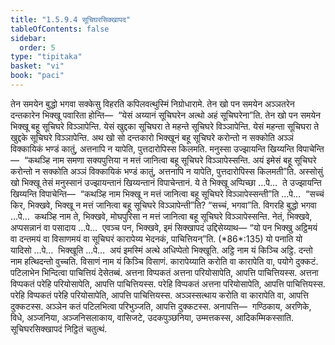 ```yaml
---
title: "1.5.9.4 सूचिघरसिक्खापद"
tableOfContents: false
sidebar:
  order: 5
type: "tipitaka"
basket: "vi"
book: "paci"
---
```



<DynamicBreadcrumb />

<Division number="516" book="paci">

<Paragraph number="1520" book="paci">
तेन समयेन बुद्धो भगवा सक्केसु विहरति कपिलवत्थुस्मिं निग्रोधारामे. तेन खो पन समयेन अञ्ञतरेन दन्तकारेन भिक्खू पवारिता होन्ति—  “येसं अय्यानं सूचिघरेन अत्थो अहं सूचिघरेना”ति. तेन खो पन समयेन भिक्खू बहू सूचिघरे विञ्ञापेन्ति. येसं खुद्दका सूचिघरा ते महन्ते सूचिघरे विञ्ञापेन्ति. येसं महन्ता सूचिघरा ते खुद्दके सूचिघरे विञ्ञापेन्ति. अथ खो सो दन्तकारो भिक्खूनं बहू सूचिघरे करोन्तो न सक्कोति अञ्ञं विक्कायिकं भण्डं कातुं, अत्तनापि न यापेति, पुत्तदारोपिस्स किलमति. मनुस्सा उज्झायन्ति खिय्यन्ति विपाचेन्ति—  “कथञ्हि नाम समणा सक्यपुत्तिया न मत्तं जानित्वा बहू सूचिघरे विञ्ञापेस्सन्ति. अयं इमेसं बहू सूचिघरे करोन्तो न सक्कोति अञ्ञं विक्कायिकं भण्डं कातुं, अत्तनापि न यापेति, पुत्तदारोपिस्स किलमती”ति.
</Paragraph>

<Paragraph number="1521" book="paci">
अस्सोसुं खो भिक्खू तेसं मनुस्सानं उज्झायन्तानं खिय्यन्तानं विपाचेन्तानं. ये ते भिक्खू अप्पिच्छा …पे…  ते उज्झायन्ति खिय्यन्ति विपाचेन्ति—  “कथञ्हि नाम भिक्खू न मत्तं जानित्वा बहू सूचिघरे विञ्ञापेस्सन्ती”ति …पे…  “सच्चं किर, भिक्खवे, भिक्खू न मत्तं जानित्वा बहू सूचिघरे विञ्ञापेन्ती”ति? “सच्चं, भगवा”ति. विगरहि बुद्धो भगवा …पे…  कथञ्हि नाम ते, भिक्खवे, मोघपुरिसा न मत्तं जानित्वा बहू सूचिघरे विञ्ञापेस्सन्ति. नेतं, भिक्खवे, अप्पसन्नानं वा पसादाय …पे…  एवञ्च पन, भिक्खवे, इमं सिक्खापदं उद्दिसेय्याथ—
</Paragraph>

</Division>
<Division number="517" book="paci">

<Paragraph number="1522" book="paci">
<Emphasis>“यो पन भिक्खु अट्ठिमयं वा दन्तमयं वा विसाणमयं वा सूचिघरं कारापेय्य भेदनकं, पाचित्तियन्”</Emphasis>ति. (*86*:<Emphasis>135</Emphasis>)
</Paragraph>

</Division>
<Division number="518" book="paci">

<Paragraph number="1523" book="paci">
<Emphasis>यो पना</Emphasis>ति यो यादिसो …पे…  <Emphasis>भिक्खू</Emphasis>ति …पे…  अयं इमस्मिं अत्थे अधिप्पेतो भिक्खूति.
</Paragraph>

<Paragraph number="1524" book="paci">
<Emphasis>अट्ठि</Emphasis> नाम यं किञ्चि अट्ठि.
</Paragraph>

<Paragraph number="1525" book="paci">
<Emphasis>दन्तो</Emphasis> नाम हत्थिदन्तो वुच्चति.
</Paragraph>

<Paragraph number="1526" book="paci">
<Emphasis>विसाणं</Emphasis> नाम यं किञ्चि विसाणं.
</Paragraph>

<Paragraph number="1527" book="paci">
<Emphasis>कारापेय्या</Emphasis>ति करोति वा कारापेति वा, पयोगे दुक्कटं. पटिलाभेन भिन्दित्वा पाचित्तियं देसेतब्बं.
</Paragraph>

</Division>
<Division number="519" book="paci">

<Paragraph number="1528" book="paci">
अत्तना विप्पकतं अत्तना परियोसापेति, आपत्ति पाचित्तियस्स. अत्तना विप्पकतं परेहि परियोसापेति, आपत्ति पाचित्तियस्स. परेहि विप्पकतं अत्तना परियोसापेति, आपत्ति पाचित्तियस्स. परेहि विप्पकतं परेहि परियोसापेति, आपत्ति पाचित्तियस्स.
</Paragraph>

<Paragraph number="1529" book="paci">
अञ्ञस्सत्थाय करोति वा कारापेति वा, आपत्ति दुक्कटस्स. अञ्ञेन कतं पटिलभित्वा परिभुञ्जति, आपत्ति दुक्कटस्स.
</Paragraph>

</Division>
<Division number="520" book="paci">

<Paragraph number="1530" book="paci">
अनापत्ति—  गण्ठिकाय, अरणिके, विधे, अञ्जनिया, अञ्जनिसलाकाय, वासिजटे, उदकपुञ्छनिया, उम्मत्तकस्स, आदिकम्मिकस्साति.

</Paragraph>
</Division>

<Paragraph number="1531" type="center" book="paci">
सूचिघरसिक्खापदं निट्ठितं चतुत्थं.
</Paragraph>